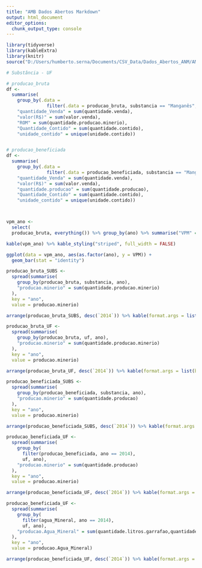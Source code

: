 ```yaml
---
title: "AMB Dados Abertos Markdown"
output: html_document
editor_options: 
  chunk_output_type: console
---
```

  
```r

library(tidyverse)
library(kableExtra)
library(knitr)
source("D:/Users/humberto.serna/Documents/CSV_Data/Dados_Abertos_ANM/AMB_Dados_Abertos.R")

```


```r
# Substância - UF 

# producao_bruta
df <-
  summarise(
    group_by(.data =
               filter(.data = producao_bruta, substancia == "Manganês", ano %in% c(2015,2019)), ano, uf),
    "quantidade_Venda" = sum(quantidade.venda),
    "valor(R$)" = sum(valor.venda),
    "ROM" = sum(quantidade.producao.minerio),
    "Quantidade_Contido" = sum(quantidade.contido),
    "unidade_contido" = unique(unidade.contido))


# producao_beneficiada
df <-
  summarise(
    group_by(.data =
               filter(.data = producao_beneficiada, substancia == "Manganês", ano %in% c(2015,2019)), ano, uf),
    "quantidade_Venda" = sum(quantidade.venda),
    "valor(R$)" = sum(valor.venda),
    "quantidade.producao" = sum(quantidade.producao),
    "Quantidade_Contido" = sum(quantidade.contido),
    "unidade_contido" = unique(unidade.contido))




```




```r

vpm_ano <- 
  select(
  producao_bruta, everything()) %>% group_by(ano) %>% summarise("VPM" = sum(valor.venda, valor.transformacao.consumo.utilizacao, valor.transferencia.transformacao.utilizacao.consumo))

kable(vpm_ano) %>% kable_styling("striped", full_width = FALSE)

```



```r

ggplot(data = vpm_ano, aes(as.factor(ano), y = VPM)) + 
  geom_bar(stat = "identity")


```




```r
producao_bruta_SUBS <-
  spread(summarise(
    group_by(producao_bruta, substancia, ano),
    "producao.minerio" = sum(quantidade.producao.minerio)
  ),
  key = "ano",
  value = producao.minerio)

arrange(producao_bruta_SUBS, desc(`2014`)) %>% kable(format.args = list(big.mark = ".", decimal.mark = ",")) %>% kable_styling("striped", full_width = FALSE) 

```


```r
producao_bruta_UF <-
  spread(summarise(
    group_by(producao_bruta, uf, ano),
    "producao.minerio" = sum(quantidade.producao.minerio)
  ),
  key = "ano",
  value = producao.minerio)

arrange(producao_bruta_UF, desc(`2014`)) %>% kable(format.args = list(big.mark = ".", decimal.mark = ",")) %>% kable_styling("striped", full_width = FALSE) 
```




```r
producao_beneficiada_SUBS <-
  spread(summarise(
    group_by(producao_beneficiada, substancia, ano),
    "producao.minerio" = sum(quantidade.producao)
  ),
  key = "ano",
  value = producao.minerio)

arrange(producao_beneficiada_SUBS, desc(`2014`)) %>% kable(format.args = list(big.mark = ".", decimal.mark = ",")) %>% kable_styling("striped", full_width = FALSE) 

```


```r
producao_beneficiada_UF <-
  spread(summarise(
    group_by(
      filter(producao_beneficiada, ano == 2014), 
      uf, ano),
    "producao.minerio" = sum(quantidade.producao)
  ),
  key = "ano",
  value = producao.minerio)

arrange(producao_beneficiada_UF, desc(`2014`)) %>% kable(format.args = list(big.mark = ".", decimal.mark = ",")) %>% kable_styling("striped", full_width = FALSE) 
```






```r
producao_beneficiada_UF <-
  spread(summarise(
    group_by(
      filter(agua_Mineral, ano == 2014), 
      uf, ano),
    "producao.Agua_Mineral" = sum(quantidade.litros.garrafao,quantidade.litros.garrafa.plastica,quantidade.litros.garrafa.de.vidro,quantidade.litros.copo,quantidade.litros.outras.embalagens)
  ),
  key = "ano",
  value = producao.Agua_Mineral)

arrange(producao_beneficiada_UF, desc(`2014`)) %>% kable(format.args = list(big.mark = ".", decimal.mark = ",")) %>% kable_styling("striped", full_width = FALSE) 
```

